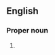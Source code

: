 ==English==

===Proper noun===
{{en-proper noun|head=[[the|The]] [[Netherlands]]}}

# {{alternative spelling of|The Netherlands|lang=en}}